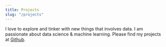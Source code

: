 ```yaml
---
title: Projects
slug: "/projects"
---
```



I love to explore and tinker with new things that involves data. I am passionate about data science & machine learning. Please find my projects at [Github](https://github.com/saheelahmed2).